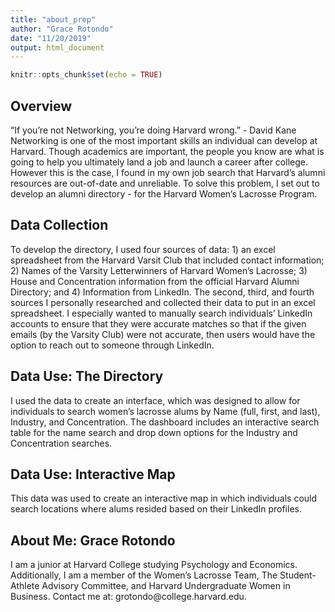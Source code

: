 ```yaml
---
title: "about_prep"
author: "Grace Rotondo"
date: "11/20/2019"
output: html_document
---
```


```r
knitr::opts_chunk$set(echo = TRUE)
```

## Overview ##
"If you're not Networking, you're doing Harvard wrong." - David Kane
Networking is one of the most important skills an individual can develop at Harvard. Though academics are important, the people you know are what is going to help you ultimately land a job and launch a career after college. However this is the case, I found in my own job search that Harvard's alumni resources are out-of-date and unreliable. To solve this problem, I set out to develop an alumni directory - for the Harvard Women's Lacrosse Program. 

## Data Collection ##
To develop the directory, I used four sources of data: 1) an excel spreadsheet from the Harvard Varsit Club that included contact information; 2) Names of the Varsity Letterwinners of Harvard Women's Lacrosse; 3) House and Concentration information from the official Harvard Alumni Directory; and 4) Information from LinkedIn. The second, third, and fourth sources I personally researched and collected their data to put in an excel spreadsheet. I especially wanted to manually search individuals' LinkedIn accounts to ensure that they were accurate matches so that if the given emails (by the Varsity Club) were not accurate, then users would have the option to reach out to someone through LinkedIn. 

## Data Use: The Directory ##

I used the data to create an interface, which was designed to allow for individuals to search women's lacrosse alums by Name (full, first, and last), Industry, and Concentration. The dashboard includes an interactive search table for the name search and drop down options for the Industry and Concentration searches.

## Data Use: Interactive Map ##
This data was used to create an interactive map in which individuals could search locations where alums resided based on their LinkedIn profiles.

## About Me: Grace Rotondo ##
I am a junior at Harvard College studying Psychology and Economics. Additionally, I am a member of the Women's Lacrosse Team, The Student-Athlete Advisory Committee, and Harvard Undergraduate Women in Business. Contact me at: grotondo@college.harvard.edu.